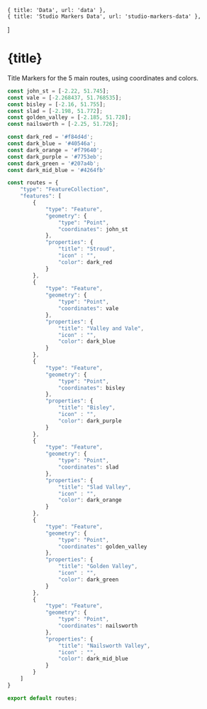     { title: 'Data', url: 'data' },
    { title: 'Studio Markers Data', url: 'studio-markers-data' },
]

# {title}

<Backlinks backlinks={backlinks}/>

Title Markers for the 5 main routes, using coordinates and colors.

```javascript
const john_st = [-2.22, 51.745];
const vale = [-2.268437, 51.768535];
const bisley = [-2.16, 51.755];
const slad = [-2.198, 51.772];
const golden_valley = [-2.185, 51.728];
const nailsworth = [-2.25, 51.726];

const dark_red = '#f84d4d';
const dark_blue = '#40546a';
const dark_orange = '#f79640';
const dark_purple = '#7753eb'; 
const dark_green = '#207a4b';
const dark_mid_blue = '#4264fb'

const routes = {
    "type": "FeatureCollection",
    "features": [
        {
            "type": "Feature",
            "geometry": {
                "type": "Point",
                "coordinates": john_st
            },
            "properties": {
                "title": "Stroud",
                "icon" : "",
                "color": dark_red
            }
        },
        {
            "type": "Feature",
            "geometry": {
                "type": "Point",
                "coordinates": vale
            },
            "properties": {
                "title": "Valley and Vale",
                "icon" : "",
                "color": dark_blue
            }
        },
        {
            "type": "Feature",
            "geometry": {
                "type": "Point",
                "coordinates": bisley
            },
            "properties": {
                "title": "Bisley",
                "icon" : "",
                "color": dark_purple
            }
        },
        {
            "type": "Feature",
            "geometry": {
                "type": "Point",
                "coordinates": slad
            },
            "properties": {
                "title": "Slad Valley",
                "icon" : "",
                "color": dark_orange
            }
        },
        {
            "type": "Feature",
            "geometry": {
                "type": "Point",
                "coordinates": golden_valley
            },
            "properties": {
                "title": "Golden Valley",
                "icon" : "",
                "color": dark_green
            }
        },
        {
            "type": "Feature",
            "geometry": {
                "type": "Point",
                "coordinates": nailsworth
            },
            "properties": {
                "title": "Nailsworth Valley",
                "icon" : "",
                "color": dark_mid_blue
            }
        }
    ]
}

export default routes;
```